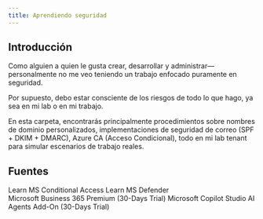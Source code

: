 ```yaml
---
title: Aprendiendo seguridad
---
```


## Introducción

Como alguien a quien le gusta crear, desarrollar y administrar—personalmente no me veo teniendo un trabajo enfocado puramente en seguridad.

Por supuesto, debo estar consciente de los riesgos de todo lo que hago, ya sea en mi lab o en mi trabajo.

En esta carpeta, encontrarás principalmente procedimientos sobre nombres de dominio personalizados, implementaciones de seguridad de correo (SPF + DKIM + DMARC), Azure CA (Acceso Condicional), todo en mi lab tenant para simular escenarios de trabajo reales.

<LearningCycle lang="es" />
<CultureCycle lang="es" />

## Fuentes

<Cards>
  <Card href="https://learn.microsoft.com/es-es/entra/identity/conditional-access/overview" title="MS Conditional Access">
    Learn MS Conditional Access
  </Card>

  <Card href="https://learn.microsoft.com/es-es/defender/" title="MS Defender">
    Learn MS Defender
  </Card>
</Cards>

<br />

<Cards>
  <Card href="https://www.microsoft.com/es-es/microsoft-365/business/microsoft-365-business-premium?activetab=pivot:overviewtab" title="M365 Business Premium">
    Microsoft Business 365 Premium (30-Days Trial)
  </Card>

  <Card href="https://www.microsoft.com/en-us/thesource-developer/Event/38/sign-up-for-copilot-studio-trial%23:~:text=Sign%2520up%2520for%2520a%2520free,the%2520instructions%2520to%2520get%2520started." title="MS Copilot Studio AI Agent">
    Microsoft Copilot Studio AI Agents Add-On (30-Days Trial)
  </Card>
</Cards>
